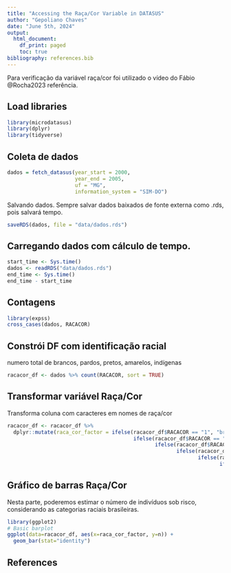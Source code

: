 ```yaml
---
title: "Accessing the Raça/Cor Variable in DATASUS"
author: "Gepoliano Chaves"
date: "June 5th, 2024"
output:
  html_document:
    df_print: paged
    toc: true
bibliography: references.bib
---
```


Para verificação da variável raça/cor foi utilizado o vídeo do Fábio @Rocha2023 referência.

## Load libraries


```r
library(microdatasus)
library(dplyr)
library(tidyverse)
```

## Coleta de dados

```r
dados = fetch_datasus(year_start = 2000,
                      year_end = 2005,
                      uf = "MG",
                      information_system = "SIM-DO")
```

Salvando dados. Sempre salvar dados baixados de fonte externa como .rds, pois salvará tempo.

```r
saveRDS(dados, file = "data/dados.rds")
```

## Carregando dados com cálculo de tempo.

```r
start_time <- Sys.time()
dados <- readRDS("data/dados.rds")
end_time <- Sys.time()
end_time - start_time
```

## Contagens

```r
library(expss)
cross_cases(dados, RACACOR)
```

## Constrói DF com identificação racial

numero total de brancos, pardos, pretos, amarelos, indígenas

```r
racacor_df <- dados %>% count(RACACOR, sort = TRUE)
```

## Transformar variável Raça/Cor

Transforma coluna com caracteres em nomes de raça/cor

```r
racacor_df <- racacor_df %>%
  dplyr::mutate(raca_cor_factor = ifelse(racacor_df$RACACOR == "1", "branca", 
                                         ifelse(racacor_df$RACACOR == "2", "parda",
                                                ifelse(racacor_df$RACACOR == "3", "preta",
                                                       ifelse(racacor_df$RACACOR == "4", "amarela", 
                                                              ifelse(racacor_df$RACACOR == "5", "indígena",
                                                                     ifelse(racacor_df$RACACOR == "9", "ignorado","0")))))))
```

## Gráfico de barras Raça/Cor

Nesta parte, poderemos estimar o número de indivíduos sob risco, considerando as categorias raciais brasileiras.

```r
library(ggplot2)
# Basic barplot
ggplot(data=racacor_df, aes(x=raca_cor_factor, y=n)) +
  geom_bar(stat="identity")
```


## References

<div id="refs"></div>


